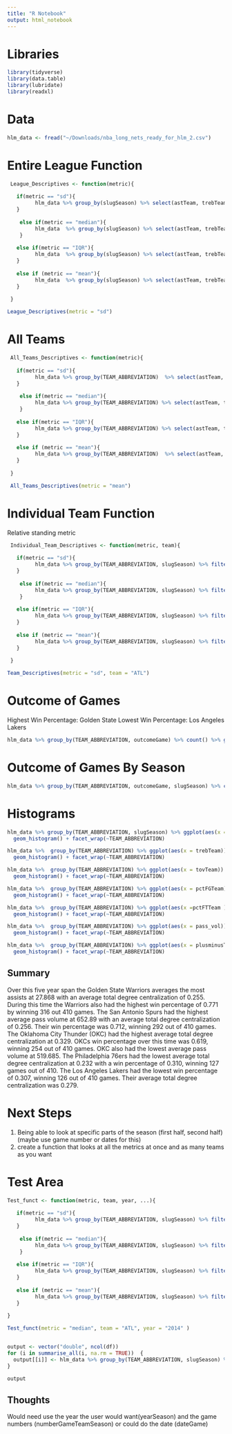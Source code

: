 ```yaml
---
title: "R Notebook"
output: html_notebook
---
```


# Libraries 
```r

library(tidyverse)
library(data.table)
library(lubridate)
library(readxl)

```
# Data
```r

hlm_data <- fread("~/Downloads/nba_long_nets_ready_for_hlm_2.csv")

```
# Entire League Function
```r

 League_Descriptives <- function(metric){ 
  
   if(metric == "sd"){
         hlm_data %>% group_by(slugSeason) %>% select(astTeam, trebTeam, tovTeam, pctFGTeam, pctFTTeam, tot_deg_cent, pass_vol, plusminusTeam) %>% summarise_all(sd, na.rm = TRUE) 
   }
   
    else if(metric == "median"){
         hlm_data  %>% group_by(slugSeason) %>% select(astTeam, trebTeam, tovTeam, pctFGTeam, pctFTTeam, tot_deg_cent, pass_vol, plusminusTeam) %>% summarise_all(median, na.rm = TRUE)
    }
   
   else if(metric == "IQR"){
         hlm_data  %>% group_by(slugSeason) %>% select(astTeam, trebTeam, tovTeam, pctFGTeam, pctFTTeam, tot_deg_cent, pass_vol, plusminusTeam) %>% summarise_all(IQR, na.rm = TRUE) 
   }
   
   else if (metric == "mean"){
         hlm_data  %>% group_by(slugSeason) %>% select(astTeam, trebTeam, tovTeam, pctFGTeam, pctFTTeam, tot_deg_cent, pass_vol, plusminusTeam) %>% summarise_all(mean, na.rm = TRUE) 
   }
   
 }

League_Descriptives(metric = "sd")

```
# All Teams
```r

 All_Teams_Descriptives <- function(metric){ 
  
   if(metric == "sd"){
         hlm_data %>% group_by(TEAM_ABBREVIATION)  %>% select(astTeam, trebTeam, tovTeam, pctFGTeam, pctFTTeam, tot_deg_cent, pass_vol, plusminusTeam) %>% summarise_all(sd, na.rm = TRUE) 
   }
   
    else if(metric == "median"){
         hlm_data %>% group_by(TEAM_ABBREVIATION) %>% select(astTeam, trebTeam, tovTeam, pctFGTeam, pctFTTeam, tot_deg_cent, pass_vol, plusminusTeam) %>% summarise_all(median, na.rm = TRUE)
    }
   
   else if(metric == "IQR"){
         hlm_data %>% group_by(TEAM_ABBREVIATION) %>% select(astTeam, trebTeam, tovTeam, pctFGTeam, pctFTTeam, tot_deg_cent, pass_vol, plusminusTeam) %>% summarise_all(IQR, na.rm = TRUE) 
   }
   
   else if (metric == "mean"){
         hlm_data %>% group_by(TEAM_ABBREVIATION)  %>% select(astTeam, trebTeam, tovTeam, pctFGTeam, pctFTTeam, tot_deg_cent, pass_vol, plusminusTeam) %>% summarise_all(mean, na.rm = TRUE) 
   }
   
 }

 All_Teams_Descriptives(metric = "mean")

```
# Individual Team Function

Relative standing metric
```r

 Individual_Team_Descriptives <- function(metric, team){ 
  
   if(metric == "sd"){
         hlm_data %>% group_by(TEAM_ABBREVIATION, slugSeason) %>% filter(TEAM_ABBREVIATION == team) %>% select(astTeam, trebTeam, tovTeam, pctFGTeam, pctFTTeam, tot_deg_cent, pass_vol, plusminusTeam) %>% summarise_all(sd, na.rm = TRUE) 
   }
   
    else if(metric == "median"){
         hlm_data %>% group_by(TEAM_ABBREVIATION, slugSeason) %>% filter(TEAM_ABBREVIATION == team) %>% select(astTeam, trebTeam, tovTeam, pctFGTeam, pctFTTeam, tot_deg_cent, pass_vol, plusminusTeam) %>% summarise_all(median, na.rm = TRUE)
    }
   
   else if(metric == "IQR"){
         hlm_data %>% group_by(TEAM_ABBREVIATION, slugSeason) %>% filter(TEAM_ABBREVIATION == team) %>% select(astTeam, trebTeam, tovTeam, pctFGTeam, pctFTTeam, tot_deg_cent, pass_vol, plusminusTeam) %>% summarise_all(IQR, na.rm = TRUE) 
   }
   
   else if (metric == "mean"){
         hlm_data %>% group_by(TEAM_ABBREVIATION, slugSeason) %>% filter(TEAM_ABBREVIATION == team) %>% select(astTeam, trebTeam, tovTeam, pctFGTeam, pctFTTeam, tot_deg_cent, pass_vol, plusminusTeam) %>% summarise_all(mean, na.rm = TRUE) 
   }
   
 }

Team_Descriptives(metric = "sd", team = "ATL")

```
# Outcome of Games

Highest Win Percentage: Golden State
Lowest Win Percentage: Los Angeles Lakers 
```r

hlm_data %>% group_by(TEAM_ABBREVIATION, outcomeGame) %>% count() %>% group_by(TEAM_ABBREVIATION) %>% mutate(percentage = n/sum(n))

```
# Outcome of Games By Season
```r

hlm_data %>% group_by(TEAM_ABBREVIATION, outcomeGame, slugSeason) %>% count() %>% group_by(TEAM_ABBREVIATION) %>% mutate(percentage = n/sum(n))

```
# Histograms 
```r

hlm_data %>% group_by(TEAM_ABBREVIATION, slugSeason) %>% ggplot(aes(x = astTeam)) +
  geom_histogram() + facet_wrap(~TEAM_ABBREVIATION)

hlm_data %>%  group_by(TEAM_ABBREVIATION) %>% ggplot(aes(x = trebTeam)) +
  geom_histogram() + facet_wrap(~TEAM_ABBREVIATION)

hlm_data %>%  group_by(TEAM_ABBREVIATION) %>% ggplot(aes(x = tovTeam)) +
  geom_histogram() + facet_wrap(~TEAM_ABBREVIATION)

hlm_data %>%  group_by(TEAM_ABBREVIATION) %>% ggplot(aes(x = pctFGTeam)) +
  geom_histogram() + facet_wrap(~TEAM_ABBREVIATION)

hlm_data %>%  group_by(TEAM_ABBREVIATION) %>% ggplot(aes(x =pctFTTeam )) +
  geom_histogram() + facet_wrap(~TEAM_ABBREVIATION)

hlm_data %>%  group_by(TEAM_ABBREVIATION) %>% ggplot(aes(x = pass_vol)) +
  geom_histogram() + facet_wrap(~TEAM_ABBREVIATION)

hlm_data %>%  group_by(TEAM_ABBREVIATION) %>% ggplot(aes(x = plusminusTeam)) +
  geom_histogram() + facet_wrap(~TEAM_ABBREVIATION)

```
## Summary 

Over this five year span the Golden State Warriors averages the most assists at 27.868 with an average total degree centralization of 0.255. During this time the Warriors also had the highest win percentage of 0.771 by winning 316 out 410 games. The San Antonio Spurs had the highest average pass volume at 652.89 with an average total degree centralization of 0.256. Their win percentage was 0.712, winning 292 out of 410 games. The Oklahoma City Thunder (OKC) had the highest average total degree centralization at 0.329. OKCs win percentage over this time was 0.619, winning 254 out of 410 games. OKC also had the lowest average pass volume at 519.685. The Philadelphia 76ers had the lowest average total degree centralization at 0.232 with a win percentage of 0.310, winning 127 games out of 410. The Los Angeles Lakers had the lowest win percentage of 0.307, winning 126 out of 410 games. Their average total degree centralization was 0.279.

# Next Steps 

1) Being able to look at specific parts of the season (first half, second half) (maybe use game number or dates for this)
2) create a function that looks at all the metrics at once and as many teams as you want 




# Test Area
```r

Test_funct <- function(metric, team, year, ...){ 
  
   if(metric == "sd"){
         hlm_data %>% group_by(TEAM_ABBREVIATION, slugSeason) %>% filter(TEAM_ABBREVIATION == team) %>% filter(yearSeason == year) %>% filter(numberGameTeamSeason == games) %>%select(astTeam, trebTeam, tovTeam, pctFGTeam, pctFTTeam, tot_deg_cent, pass_vol, plusminusTeam) %>% summarise_all(sd, na.rm = TRUE) 
   }
   
    else if(metric == "median"){
         hlm_data %>% group_by(TEAM_ABBREVIATION, slugSeason) %>% filter(TEAM_ABBREVIATION == team) %>% select(astTeam, trebTeam, tovTeam, pctFGTeam, pctFTTeam, tot_deg_cent, pass_vol, plusminusTeam) %>% summarise_all(median, na.rm = TRUE)
    }
   
   else if(metric == "IQR"){
         hlm_data %>% group_by(TEAM_ABBREVIATION, slugSeason) %>% filter(TEAM_ABBREVIATION == team) %>% select(astTeam, trebTeam, tovTeam, pctFGTeam, pctFTTeam, tot_deg_cent, pass_vol, plusminusTeam) %>% summarise_all(IQR, na.rm = TRUE) 
   }
   
   else if (metric == "mean"){
         hlm_data %>% group_by(TEAM_ABBREVIATION, slugSeason) %>% filter(TEAM_ABBREVIATION == team) %>% select(astTeam, trebTeam, tovTeam, pctFGTeam, pctFTTeam, tot_deg_cent, pass_vol, plusminusTeam) %>% summarise_all(mean, na.rm = TRUE) 
   }
   
}

Test_funct(metric = "median", team = "ATL", year = "2014" )


output <- vector("double", ncol(df))  
for (i in summarise_all(i, na.rm = TRUE))  {            
  output[[i]] <- hlm_data %>% group_by(TEAM_ABBREVIATION, slugSeason) %>% filter(TEAM_ABBREVIATION == team) %>% select(astTeam, trebTeam, tovTeam, pctFGTeam, pctFTTeam, tot_deg_cent, pass_vol, plusminusTeam) %>% summarise_all(i, na.rm = TRUE)     
}

output


```
## Thoughts 

Would need use the year the user would want(yearSeason) and the game numbers (numberGameTeamSeason) or could do the date (dateGame)




